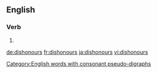 ==English==

===Verb===
{{head|en}}

# {{en-third-person singular of|dishonour}}

[[Category:English words with consonant pseudo-digraphs]]

[[de:dishonours]]
[[fr:dishonours]]
[[ja:dishonours]]
[[vi:dishonours]]
